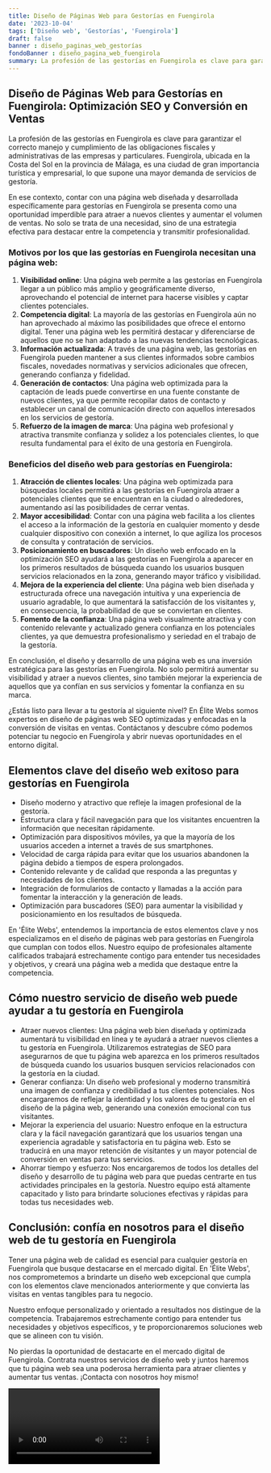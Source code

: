 ```yaml
---
title: Diseño de Páginas Web para Gestorías en Fuengirola
date: '2023-10-04'
tags: ['Diseño web', 'Gestorías', 'Fuengirola']
draft: false
banner : diseño_paginas_web_gestorías
fondoBanner : diseño_pagina_web_fuengirola
summary: La profesión de las gestorías en Fuengirola es clave para garantizar el correcto manejo y cumplimiento de las obligaciones fiscales y administrativas de las empresas y particulares. Fuengirola, ubicada en la Costa del Sol en la provincia de Málaga, es una ciudad de gran importancia turística y empresarial, lo que supone una mayor demanda de servicios de gestoría.
---
```


## Diseño de Páginas Web para Gestorías en Fuengirola: Optimización SEO y Conversión en Ventas

La profesión de las gestorías en Fuengirola es clave para garantizar el correcto manejo y cumplimiento de las obligaciones fiscales y administrativas de las empresas y particulares. Fuengirola, ubicada en la Costa del Sol en la provincia de Málaga, es una ciudad de gran importancia turística y empresarial, lo que supone una mayor demanda de servicios de gestoría.

En ese contexto, contar con una página web diseñada y desarrollada específicamente para gestorías en Fuengirola se presenta como una oportunidad imperdible para atraer a nuevos clientes y aumentar el volumen de ventas. No solo se trata de una necesidad, sino de una estrategia efectiva para destacar entre la competencia y transmitir profesionalidad.

### Motivos por los que las gestorías en Fuengirola necesitan una página web:
1. **Visibilidad online**: Una página web permite a las gestorías en Fuengirola llegar a un público más amplio y geográficamente diverso, aprovechando el potencial de internet para hacerse visibles y captar clientes potenciales.
2. **Competencia digital**: La mayoría de las gestorías en Fuengirola aún no han aprovechado al máximo las posibilidades que ofrece el entorno digital. Tener una página web les permitirá destacar y diferenciarse de aquellos que no se han adaptado a las nuevas tendencias tecnológicas.
3. **Información actualizada**: A través de una página web, las gestorías en Fuengirola pueden mantener a sus clientes informados sobre cambios fiscales, novedades normativas y servicios adicionales que ofrecen, generando confianza y fidelidad.
4. **Generación de contactos**: Una página web optimizada para la captación de leads puede convertirse en una fuente constante de nuevos clientes, ya que permite recopilar datos de contacto y establecer un canal de comunicación directo con aquellos interesados en los servicios de gestoría.
5. **Refuerzo de la imagen de marca**: Una página web profesional y atractiva transmite confianza y solidez a los potenciales clientes, lo que resulta fundamental para el éxito de una gestoría en Fuengirola.

### Beneficios del diseño web para gestorías en Fuengirola:
1. **Atracción de clientes locales**: Una página web optimizada para búsquedas locales permitirá a las gestorías en Fuengirola atraer a potenciales clientes que se encuentran en la ciudad o alrededores, aumentando así las posibilidades de cerrar ventas.
2. **Mayor accesibilidad**: Contar con una página web facilita a los clientes el acceso a la información de la gestoría en cualquier momento y desde cualquier dispositivo con conexión a internet, lo que agiliza los procesos de consulta y contratación de servicios.
3. **Posicionamiento en buscadores**: Un diseño web enfocado en la optimización SEO ayudará a las gestorías en Fuengirola a aparecer en los primeros resultados de búsqueda cuando los usuarios busquen servicios relacionados en la zona, generando mayor tráfico y visibilidad.
4. **Mejora de la experiencia del cliente**: Una página web bien diseñada y estructurada ofrece una navegación intuitiva y una experiencia de usuario agradable, lo que aumentará la satisfacción de los visitantes y, en consecuencia, la probabilidad de que se conviertan en clientes.
5. **Fomento de la confianza**: Una página web visualmente atractiva y con contenido relevante y actualizado genera confianza en los potenciales clientes, ya que demuestra profesionalismo y seriedad en el trabajo de la gestoría.

En conclusión, el diseño y desarrollo de una página web es una inversión estratégica para las gestorías en Fuengirola. No solo permitirá aumentar su visibilidad y atraer a nuevos clientes, sino también mejorar la experiencia de aquellos que ya confían en sus servicios y fomentar la confianza en su marca.

¿Estás listo para llevar a tu gestoría al siguiente nivel? En Élite Webs somos expertos en diseño de páginas web SEO optimizadas y enfocadas en la conversión de visitas en ventas. Contáctanos y descubre cómo podemos potenciar tu negocio en Fuengirola y abrir nuevas oportunidades en el entorno digital.

<GifSeo />

<Cta />

## Elementos clave del diseño web exitoso para gestorías en Fuengirola

- Diseño moderno y atractivo que refleje la imagen profesional de la gestoría.
- Estructura clara y fácil navegación para que los visitantes encuentren la información que necesitan rápidamente.
- Optimización para dispositivos móviles, ya que la mayoría de los usuarios acceden a internet a través de sus smartphones.
- Velocidad de carga rápida para evitar que los usuarios abandonen la página debido a tiempos de espera prolongados.
- Contenido relevante y de calidad que responda a las preguntas y necesidades de los clientes.
- Integración de formularios de contacto y llamadas a la acción para fomentar la interacción y la generación de leads.
- Optimización para buscadores (SEO) para aumentar la visibilidad y posicionamiento en los resultados de búsqueda.

En 'Élite Webs', entendemos la importancia de estos elementos clave y nos especializamos en el diseño de páginas web para gestorías en Fuengirola que cumplan con todos ellos. Nuestro equipo de profesionales altamente calificados trabajará estrechamente contigo para entender tus necesidades y objetivos, y creará una página web a medida que destaque entre la competencia.

## Cómo nuestro servicio de diseño web puede ayudar a tu gestoría en Fuengirola

- Atraer nuevos clientes: Una página web bien diseñada y optimizada aumentará tu visibilidad en línea y te ayudará a atraer nuevos clientes a tu gestoría en Fuengirola. Utilizaremos estrategias de SEO para asegurarnos de que tu página web aparezca en los primeros resultados de búsqueda cuando los usuarios busquen servicios relacionados con la gestoría en la ciudad.
- Generar confianza: Un diseño web profesional y moderno transmitirá una imagen de confianza y credibilidad a tus clientes potenciales. Nos encargaremos de reflejar la identidad y los valores de tu gestoría en el diseño de la página web, generando una conexión emocional con tus visitantes.
- Mejorar la experiencia del usuario: Nuestro enfoque en la estructura clara y la fácil navegación garantizará que los usuarios tengan una experiencia agradable y satisfactoria en tu página web. Esto se traducirá en una mayor retención de visitantes y un mayor potencial de conversión en ventas para tus servicios.
- Ahorrar tiempo y esfuerzo: Nos encargaremos de todos los detalles del diseño y desarrollo de tu página web para que puedas centrarte en tus actividades principales en la gestoría. Nuestro equipo está altamente capacitado y listo para brindarte soluciones efectivas y rápidas para todas tus necesidades web.

## Conclusión: confía en nosotros para el diseño web de tu gestoría en Fuengirola

Tener una página web de calidad es esencial para cualquier gestoría en Fuengirola que busque destacarse en el mercado digital. En 'Élite Webs', nos comprometemos a brindarte un diseño web excepcional que cumpla con los elementos clave mencionados anteriormente y que convierta las visitas en ventas tangibles para tu negocio.

Nuestro enfoque personalizado y orientado a resultados nos distingue de la competencia. Trabajaremos estrechamente contigo para entender tus necesidades y objetivos específicos, y te proporcionaremos soluciones web que se alineen con tu visión.

No pierdas la oportunidad de destacarte en el mercado digital de Fuengirola. Contrata nuestros servicios de diseño web y juntos haremos que tu página web sea una poderosa herramienta para atraer clientes y aumentar tus ventas. ¡Contacta con nosotros hoy mismo!

<Video />

<CtaBot job='Gestorías' city='Fuengirola'/>

<Gmaps query='Fuengirola+españa+maps' />